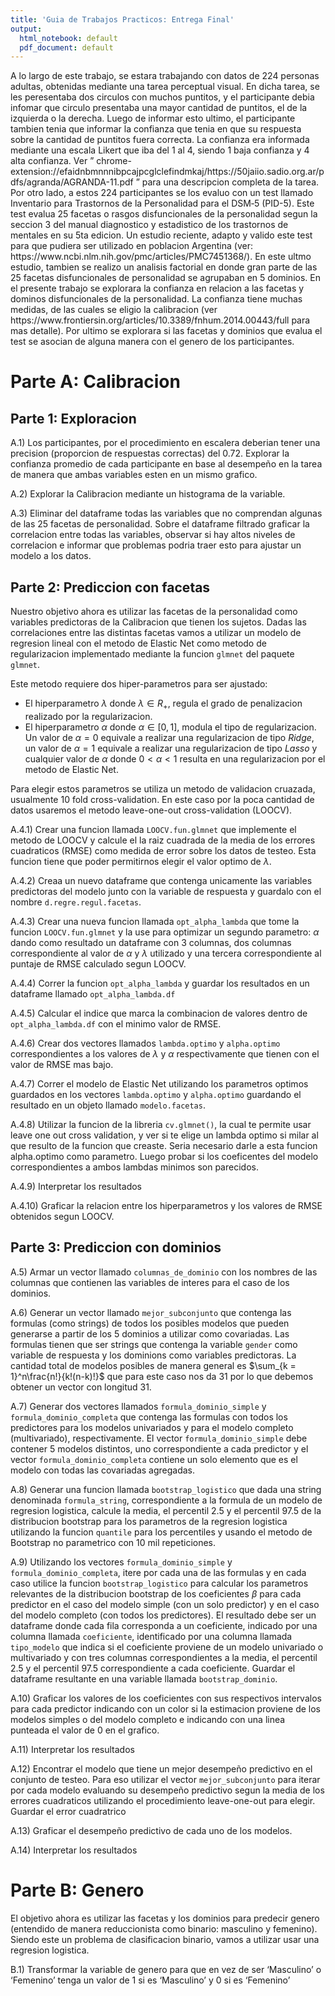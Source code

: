 ```yaml
---
title: 'Guia de Trabajos Practicos: Entrega Final'
output:
  html_notebook: default
  pdf_document: default
---
```


A lo largo de este trabajo, se estara trabajando con datos de 224 personas adultas, obtenidas mediante una tarea perceptual visual. En dicha tarea, se les peresentaba dos circulos con muchos puntitos, y el participante debia infomar que circulo presentaba una mayor cantidad de puntitos, el de la izquierda o la derecha. Luego de informar esto ultimo, el participante tambien tenia que informar la confianza que tenia en que su respuesta sobre la cantidad de puntitos fuera correcta. La confianza era informada mediante una escala Likert que iba del 1 al 4, siendo 1 baja confianza y 4 alta confianza. Ver " chrome-extension://efaidnbmnnnibpcajpcglclefindmkaj/https://50jaiio.sadio.org.ar/pdfs/agranda/AGRANDA-11.pdf " para una descripcion completa de la tarea. 
Por otro lado, a estos 224 participantes se los evaluo con un test llamado Inventario para Trastornos de la Personalidad para el DSM‐5 (PID-5). Este test evalua 25 facetas o rasgos disfuncionales de la personalidad segun la seccion 3 del manual diagnostico y estadistico de los trastornos de mentales en su 5ta edicion. Un estudio reciente, adapto y valido este test para que pudiera ser utilizado en poblacion Argentina (ver: https://www.ncbi.nlm.nih.gov/pmc/articles/PMC7451368/). En este ultmo estudio, tambien se realizo un analisis factorial en donde gran parte de las 25 facetas disfuncionales de personalidad se agrupaban en 5 dominios. 
En el presente trabajo se explorara la confianza en relacion a las facetas y dominos disfuncionales de la personalidad. La confianza tiene muchas medidas, de las cuales se eligio la calibracion (ver https://www.frontiersin.org/articles/10.3389/fnhum.2014.00443/full para mas detalle).
Por ultimo se explorara si las facetas y dominios que evalua el test se asocian de alguna manera con el genero de los participantes. 

# Parte A: Calibracion

## Parte 1: Exploracion

A.1) Los participantes, por el procedimiento en escalera deberian tener una precision (proporcion de respuestas correctas) del 0.72. Explorar la confianza promedio de cada participante en base al desempeño en la tarea de manera que ambas variables esten en un mismo grafico. 

A.2) Explorar la Calibracion mediante un histograma de la variable.

A.3) Eliminar del dataframe todas las variables que no comprendan algunas de las 25 facetas de personalidad. Sobre el dataframe filtrado graficar la correlacion entre todas las variables, observar si hay altos niveles de correlacion e informar que problemas podria traer esto para ajustar un modelo a los datos.

## Parte 2: Prediccion con facetas

Nuestro objetivo ahora es utilizar las facetas de la personalidad como variables predictoras de la Calibracion que tienen los sujetos. Dadas las correlaciones entre las distintas facetas vamos a utilizar un modelo de regresion lineal con el metodo de Elastic Net como metodo de regularizacion implementado mediante la funcion `glmnet` del paquete `glmnet`. 

Este metodo requiere dos hiper-parametros para ser ajustado: 

- El hiperparametro $\lambda$ donde $\lambda \in R_+$, regula el grado de penalizacion realizado por la regularizacion. 
- El hiperparametro $\alpha$ donde $\alpha \in [0,1]$, modula el tipo de regularizacion. Un valor de $\alpha = 0$ equivale a realizar una regularizacion de tipo *Ridge*, un valor de $\alpha = 1$ equivale a realizar una regularizacion de tipo *Lasso* y cualquier valor de $\alpha$ donde $0 < \alpha < 1$ resulta en una regularizacion por el metodo de Elastic Net. 

Para elegir estos parametros se utiliza un metodo de validacion cruazada, usualmente 10 fold cross-validation. En este caso por la poca cantidad de datos usaremos el metodo leave-one-out cross-validation (LOOCV).

A.4.1) Crear una funcion llamada `LOOCV.fun.glmnet` que implemente el metodo de LOOCV y calcule el la raiz cuadrada de la media de los errores cuadraticos (RMSE) como medida de error sobre los datos de testeo. Esta funcion tiene que poder permitirnos elegir el valor optimo de $\lambda$. 

A.4.2) Creaa un nuevo dataframe que contenga unicamente las variables predictoras del modelo junto con la variable de respuesta y guardalo con el nombre `d.regre.regul.facetas`.  

A.4.3) Crear una nueva funcion llamada `opt_alpha_lambda` que tome la funcion `LOOCV.fun.glmnet` y la use para optimizar un segundo parametro: $\alpha$ dando como resultado un dataframe con 3 columnas, dos columnas correspondiente al valor de $\alpha$ y $\lambda$ utilizado y una tercera correspondiente al puntaje de RMSE calculado segun LOOCV. 

A.4.4) Correr la funcion `opt_alpha_lambda` y guardar los resultados en un dataframe llamado `opt_alpha_lambda.df`

A.4.5) Calcular el indice que marca la combinacion de valores dentro de `opt_alpha_lambda.df` con el minimo valor de RMSE. 

A.4.6) Crear dos vectores llamados `lambda.optimo` y `alpha.optimo` correspondientes a los valores de $\lambda$ y $\alpha$ respectivamente que tienen con el valor de RMSE mas bajo. 

A.4.7) Correr el modelo de Elastic Net utilizando los parametros optimos guardados en los vectores `lambda.optimo` y `alpha.optimo` guardando el resultado en un objeto llamado `modelo.facetas`. 

A.4.8) Utilizar la funcion de la libreria `cv.glmnet()`, la cual te permite usar leave one out cross validation, y ver si te elige un lambda optimo si milar al que resulto de la funcion que creaste. Seria necesario darle a esta funcion alpha.optimo como parametro. Luego probar si los coeficentes del modelo correspondientes a ambos lambdas minimos son parecidos.

A.4.9) Interpretar los resultados

A.4.10) Graficar la relacion entre los hiperparametros y los valores de RMSE obtenidos segun LOOCV. 

## Parte 3: Prediccion con dominios

A.5) Armar un vector llamado `columnas_de_dominio` con los nombres de las columnas que contienen las variables de interes para el caso de los dominios.

A.6) Generar un vector llamado `mejor_subconjunto` que contenga las formulas (como strings) de todos los posibles modelos que pueden generarse a partir de los 5 dominios a utilizar como covariadas. Las formulas tienen que ser strings que contenga la variable `gender` como variable de respuesta y los dominions como variables predictoras. 
La cantidad total de modelos posibles de manera general es $\sum_{k = 1}^n\frac{n!}{k!(n-k)!}$ que para este caso nos da 31 por lo que debemos obtener un vector con longitud 31. 

A.7) Generar dos vectores llamados `formula_dominio_simple` y `formula_dominio_completa` que contenga las formulas con todos los predictores para los modelos univariados y para el modelo completo (multivariado), respectivamente. El vector `formula_dominio_simple` debe contener 5 modelos distintos, uno correspondiente a cada predictor y el vector `formula_dominio_completa` contiene un solo elemento que es el modelo con todas las covariadas agregadas.

A.8) Generar una funcion llamada `bootstrap_logistico` que dada una string denominada `formula_string`, correspondiente a la formula de un modelo de regresion logistica, calcule la media, el percentil 2.5 y el percentil 97.5 de la distribucion bootstrap para los parametros de la regresion logistica utilizando la funcion `quantile` para los percentiles y usando el metodo de Bootstrap no parametrico con 10 mil repeticiones.

A.9) Utilizando los vectores `formula_dominio_simple` y `formula_dominio_completa`, itere por cada una de las formulas y en cada caso utilice la funcion `bootstrap_logistico` para calcular los parametros relevantes de la distribucion bootstrap de los coeficientes $\beta$ para cada predictor en el caso del modelo simple (con un solo predictor) y en el caso del modelo completo (con todos los predictores). El resultado debe ser un dataframe donde cada fila corresponda a un coeficiente, indicado por una columna llamada `coeficiente`, identificado por una columna llamada `tipo_modelo` que indica si el coeficiente proviene de un modelo univariado o multivariado y con tres columnas correspondientes a la media, el percentil 2.5 y el percentil 97.5 correspondiente a cada coeficiente. Guardar el dataframe resultante en una variable llamada `bootstrap_dominio`.

A.10) Graficar los valores de los coeficientes con sus respectivos intervalos para cada predictor indicando con un color si la estimacion proviene de los modelos simples o del modelo completo e indicando con una linea punteada el valor de 0 en el grafico. 

A.11) Interpretar los resultados

A.12) Encontrar el modelo que tiene un mejor desempeño predictivo en el conjunto de testeo. Para eso utilizar el vector `mejor_subconjunto` para iterar por cada modelo evaluando su desempeño predictivo segun la media de los errores cuadraticos utilizando el procedimiento leave-one-out para elegir. Guardar el error cuadratrico 

A.13) Graficar el desempeño predictivo de cada uno de los modelos.

A.14) Interpretar los resultados

# Parte B: Genero

El objetivo ahora es utilizar las facetas y los dominios para predecir genero (entendido de manera reduccionista como binario: masculino y femenino). Siendo este un problema de clasificacion binario, vamos a utilizar usar una regresion logistica.

B.1) Transformar la variable de genero para que en vez de ser 'Masculino' o 'Femenino' tenga un valor de 1 si es 'Masculino' y 0 si es 'Femenino'

